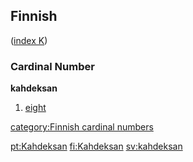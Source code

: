 ==Finnish==
([[Wiktionary:Finnish_index_k|index K]])

===Cardinal Number===
'''kahdeksan'''
#[[eight]]

[[category:Finnish cardinal numbers]]

[[pt:Kahdeksan]]
[[fi:Kahdeksan]]
[[sv:kahdeksan]]